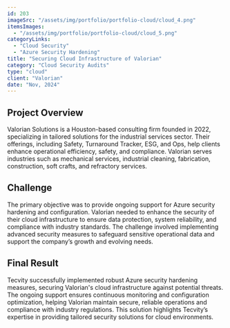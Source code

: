 ```yaml
---
id: 203
imageSrc: "/assets/img/portfolio/portfolio-cloud/cloud_4.png"
itemsImages:
  - "/assets/img/portfolio/portfolio-cloud/cloud_5.png"
categoryLinks:
  - "Cloud Security"
  - "Azure Security Hardening"
title: "Securing Cloud Infrastructure of Valorian"
category: "Cloud Security Audits"
type: "cloud"
client: "Valorian"
date: "Nov, 2024"
---
```


## Project Overview

Valorian Solutions is a Houston-based consulting firm founded in 2022, specializing in tailored solutions for the industrial services sector. Their offerings, including Safety, Turnaround Tracker, ESG, and Ops, help clients enhance operational efficiency, safety, and compliance. Valorian serves industries such as mechanical services, industrial cleaning, fabrication, construction, soft crafts, and refractory services.

## Challenge

The primary objective was to provide ongoing support for Azure security hardening and configuration. Valorian needed to enhance the security of their cloud infrastructure to ensure data protection, system reliability, and compliance with industry standards. The challenge involved implementing advanced security measures to safeguard sensitive operational data and support the company’s growth and evolving needs.

## Final Result

Tecvity successfully implemented robust Azure security hardening measures, securing Valorian's cloud infrastructure against potential threats. The ongoing support ensures continuous monitoring and configuration optimization, helping Valorian maintain secure, reliable operations and compliance with industry regulations. This solution highlights Tecvity’s expertise in providing tailored security solutions for cloud environments.
